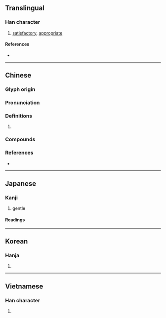 {{character info/new}}
==Translingual==

===Han character===
{{Han char|rn=38|rad=女|as=04|sn=7|four=20404|canj=BV|ids=⿱爫女}}

# [[satisfactory]], [[appropriate]]

====References====
* {{Han ref|kx=0257.060|dkj=06107|dj=0521.180|hdz=21032.020|uh=59A5|ud=22949|bh=A7B4|bd=42932}}

----

==Chinese==
{{zh-forms}}

===Glyph origin===
{{Han etym}}

===Pronunciation===
{{zh-pron
|m=tuǒ
|m-s=
|c=to5,to2
|c-t=
|g=
|h=pfs=
|j=
|mb=tǒ̤
|md=
|mn=qz:thó͘/xm,zz:thó/qz,tw:thò
|mn_note=thó͘/thó - literary; thò - vernacular (俗)
|mn-t=to2
|w=
|x=
|mc=y
|oc=y
|cat=
}}

===Definitions===
{{zh-hanzi}}

# {{rfdef|zh}}

===Compounds===
{{zh-der|不妥|停妥|備妥|千妥萬妥|千妥萬當|妥切|妥協|妥員|妥善|妥妥貼貼|妥實|妥帖|妥洽|妥當|妥當人|妥貼|妥靠|威妥瑪式|安妥|平妥|挺妥|搞妥|擬妥|未妥|欠妥|穩妥|談妥|辦妥}}

===References===
* {{R:yue:Hanzi}}

----

==Japanese==

===Kanji===
{{ja-kanji|grade=c|rs=女04}}

# gentle

====Readings====
{{ja-readings
|goon=た
|kanon=た
|kanyoon=だ
|kun=おだ-やか
}}

----

==Korean==

===Hanja===
{{ko-hanja|hangeul=타|rv=ta|mr=t'a}}

# {{defn|lang=ko|sort=女04}}

----

==Vietnamese==

===Han character===
{{vi-readings|rs=女04|hanviet=[[thỏa]], [[thoã]]}}

# {{defn|lang=vi|sort=女04}}